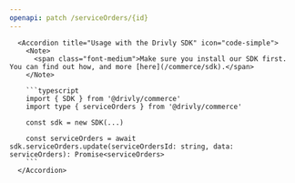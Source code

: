 ```yaml
---
openapi: patch /serviceOrders/{id}
---
```


      <Accordion title="Usage with the Drivly SDK" icon="code-simple">
        <Note>
          <span class="font-medium">Make sure you install our SDK first. You can find out how, and more [here](/commerce/sdk).</span>
        </Note>

        ```typescript
        import { SDK } from '@drivly/commerce'
        import type { serviceOrders } from '@drivly/commerce'

        const sdk = new SDK(...)

        const serviceOrders = await sdk.serviceOrders.update(serviceOrdersId: string, data: serviceOrders): Promise<serviceOrders>
        ```
      </Accordion>
